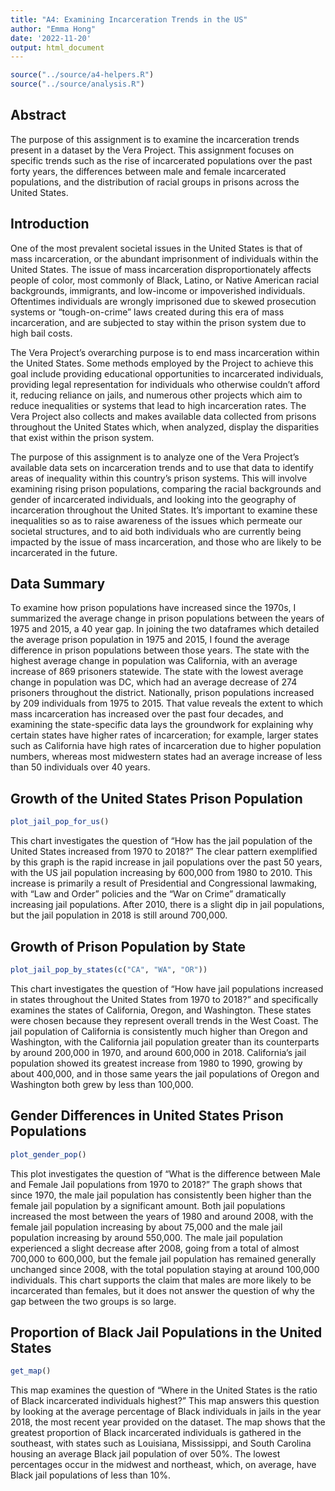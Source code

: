 ```yaml
---
title: "A4: Examining Incarceration Trends in the US"
author: "Emma Hong"
date: '2022-11-20'
output: html_document
---
```


```r
source("../source/a4-helpers.R")
source("../source/analysis.R")
```

## Abstract 
The purpose of this assignment is to examine the incarceration trends present in a dataset by the Vera Project. This assignment focuses on specific trends such as the rise of incarcerated populations over the past forty years, the differences between male and female incarcerated populations, and the distribution of racial groups in prisons across the United States. 

## Introduction 
One of the most prevalent societal issues in the United States is that of mass incarceration, or the abundant imprisonment of individuals within the United States. The issue of mass incarceration disproportionately affects people of color, most commonly of Black, Latino, or Native American racial backgrounds, immigrants, and low-income or impoverished individuals. Oftentimes individuals are wrongly imprisoned due to skewed prosecution systems or “tough-on-crime” laws created during this era of mass incarceration, and are subjected to stay within the prison system due to high bail costs.

The Vera Project’s overarching purpose is to end mass incarceration within the United States. Some methods employed by the Project to achieve this goal include providing educational opportunities to incarcerated individuals, providing legal representation for individuals who otherwise couldn’t afford it, reducing reliance on jails, and numerous other projects which aim to reduce inequalities or systems that lead to high incarceration rates. The Vera Project also collects and makes available data collected from prisons throughout the United States which, when analyzed, display the disparities that exist within the prison system. 

The purpose of this assignment is to analyze one of the Vera Project’s available data sets on incarceration trends and to use that data to identify areas of inequality within this country’s prison systems. This will involve examining rising prison populations, comparing the racial backgrounds and gender of incarcerated individuals, and looking into the geography of incarceration throughout the United States. It’s important to examine these inequalities so as to raise awareness of the issues which permeate our societal structures, and to aid both individuals who are currently being impacted by the issue of mass incarceration, and those who are likely to be incarcerated in the future. 

## Data Summary 
To examine how prison populations have increased since the 1970s, I summarized the average change in prison populations between the years of 1975 and 2015, a 40 year gap. In joining the two dataframes which detailed the average prison population in 1975 and 2015, I found the average difference in prison populations between those years. The state with the highest average change in population was California, with an average increase of 869 prisoners statewide. The state with the lowest average change in population was DC, which had an average decrease of 274 prisoners throughout the district. Nationally, prison populations increased by 209 individuals from 1975 to 2015. That value reveals the extent to which mass incarceration has increased over the past four decades, and examining the state-specific data lays the groundwork for explaining why certain states have higher rates of incarceration; for example, larger states such as California have high rates of incarceration due to higher population numbers, whereas most midwestern states had an average increase of less than 50 individuals over 40 years.  

## Growth of the United States Prison Population
```r
plot_jail_pop_for_us()
```

This chart investigates the question of “How has the jail population of the United States increased from 1970 to 2018?” The clear pattern exemplified by this graph is the rapid increase in jail populations over the past 50 years, with the US jail population increasing by 600,000 from 1980 to 2010. This increase is primarily a result of Presidential and Congressional lawmaking, with “Law and Order” policies and the “War on Crime” dramatically increasing jail populations. After 2010, there is a slight dip in jail populations, but the jail population in 2018 is still around 700,000.

## Growth of Prison Population by State
```r
plot_jail_pop_by_states(c("CA", "WA", "OR"))
```

This chart investigates the question of “How have jail populations increased in states throughout the United States from 1970 to 2018?” and specifically examines the states of California, Oregon, and Washington. These states were chosen because they represent overall trends in the West Coast. The jail population of California is consistently much higher than Oregon and Washington, with the California jail population greater than its counterparts by around 200,000 in 1970, and around 600,000 in 2018. California’s jail population showed its greatest increase from 1980 to 1990, growing by about 400,000, and in those same years the jail populations of Oregon and Washington both grew by less than 100,000. 

## Gender Differences in United States Prison Populations
``` r
plot_gender_pop()
```

This plot investigates the question of “What is the difference between Male and Female Jail populations from 1970 to 2018?” The graph shows that since 1970, the male jail population has consistently been higher than the female jail population by a significant amount. Both jail populations increased the most between the years of 1980 and around 2008, with the female jail population increasing by about 75,000 and the male jail population increasing by around 550,000. The male jail population experienced a slight decrease after 2008, going from a total of almost 700,000 to 600,000, but the female jail population has remained generally unchanged since 2008, with the total population staying at around 100,000 individuals. This chart supports the claim that males are more likely to be incarcerated than females, but it does not answer the question of why the gap between the two groups is so large. 

## Proportion of Black Jail Populations in the United States
``` r
get_map()
```

This map examines the question of “Where in the United States is the ratio of Black incarcerated individuals highest?” This map answers this question by looking at the average percentage of Black individuals in jails in the year 2018, the most recent year provided on the dataset. The map shows that the greatest proportion of Black incarcerated individuals is gathered in the southeast, with states such as Louisiana, Mississippi, and South Carolina housing an average Black jail population of over 50%. The lowest percentages occur in the midwest and northeast, which, on average, have Black jail populations of less than 10%. 
